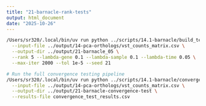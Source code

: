 ```yaml
---
title: "21-barnacle-rank-tests"
output: html_document
date: "2025-10-26"
---
```




```bash
/Users/sr320/.local/bin/uv run python ../scripts/14.1-barnacle/build_tensor_and_run.py \
  --input-file ../output/14-pca-orthologs/vst_counts_matrix.csv \
  --output-dir ../output/21-barnacle_05 \
  --rank 5 --lambda-gene 0.1 --lambda-sample 0.1 --lambda-time 0.05 \
  --max-iter 2000 --tol 1e-5 --seed 21
```




```bash
# Run the full convergence testing pipeline
/Users/sr320/.local/bin/uv run python ../scripts/14.1-barnacle/convergence_test.py \
  --input-file ../output/14-pca-orthologs/vst_counts_matrix.csv \
  --output-dir ../output/21-barnacle-convergence-test \
  --results-file convergence_test_results.csv
```

